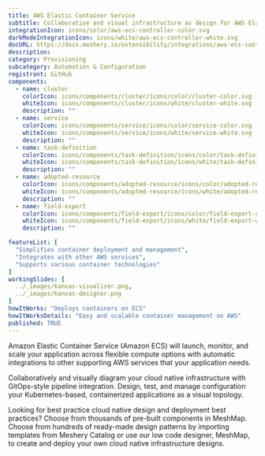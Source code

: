 ---
title: AWS Elastic Container Service
subtitle: Collaborative and visual infrastructure as design for AWS Elastic Container Service
integrationIcon: icons/color/aws-ecs-controller-color.svg
darkModeIntegrationIcon: icons/white/aws-ecs-controller-white.svg
docURL: https://docs.meshery.io/extensibility/integrations/aws-ecs-controller
description: 
category: Provisioning
subcategory: Automation & Configuration
registrant: GitHub
components:
  - name: cluster
    colorIcon: icons/components/cluster/icons/color/cluster-color.svg
    whiteIcon: icons/components/cluster/icons/white/cluster-white.svg
    description: ""
  - name: service
    colorIcon: icons/components/service/icons/color/service-color.svg
    whiteIcon: icons/components/service/icons/white/service-white.svg
    description: ""
  - name: task-definition
    colorIcon: icons/components/task-definition/icons/color/task-definition-color.svg
    whiteIcon: icons/components/task-definition/icons/white/task-definition-white.svg
    description: ""
  - name: adopted-resource
    colorIcon: icons/components/adopted-resource/icons/color/adopted-resource-color.svg
    whiteIcon: icons/components/adopted-resource/icons/white/adopted-resource-white.svg
    description: ""
  - name: field-export
    colorIcon: icons/components/field-export/icons/color/field-export-color.svg
    whiteIcon: icons/components/field-export/icons/white/field-export-white.svg
    description: ""

featureList: [
  "Simplifies container deployment and management",
  "Integrates with other AWS services",
  "Supports various container technologies"
]
workingSlides: [
  ../_images/kanvas-visualizer.png,
  ../_images/kanvas-designer.png
]
howItWorks: "Deploys containers on ECS"
howItWorksDetails: "Easy and scalable container management on AWS"
published: TRUE
---
<p>
Amazon Elastic Container Service (Amazon ECS) will launch, monitor, and scale your application across flexible compute options with automatic integrations to other supporting AWS services that your application needs. 
</p>
<p>
    Collaboratively and visually diagram your cloud native infrastructure with GitOps-style pipeline integration. Design, test, and manage configuration your Kubernetes-based, containerized applications as a visual topology.
</p>
<p>
    Looking for best practice cloud native design and deployment best practices? Choose from thousands of pre-built components in MeshMap. Choose from hundreds of ready-made design patterns by importing templates from Meshery Catalog or use our low code designer, MeshMap, to create and deploy your own cloud native infrastructure designs.
</p>
